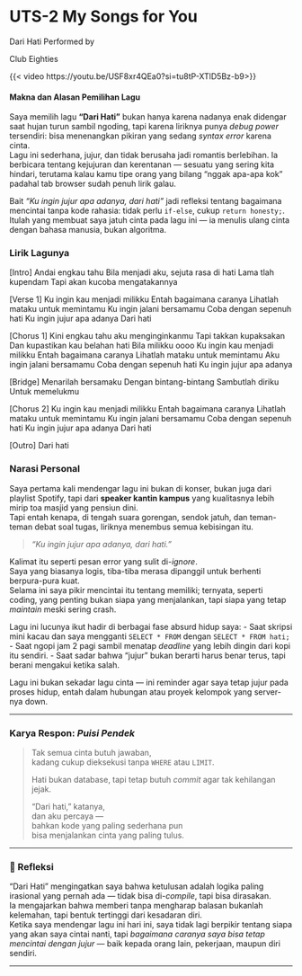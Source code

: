 # UTS-2 My Songs for You

Dari Hati 
Performed by

Club Eighties

{{< video https://youtu.be/USF8xr4QEa0?si=tu8tP-XTlD5Bz-b9>}}


#### Makna dan Alasan Pemilihan Lagu

Saya memilih lagu **“Dari Hati”** bukan hanya karena nadanya enak didengar saat hujan turun sambil ngoding, tapi karena liriknya punya *debug power* tersendiri: bisa menenangkan pikiran yang sedang *syntax error* karena cinta.  
Lagu ini sederhana, jujur, dan tidak berusaha jadi romantis berlebihan. Ia berbicara tentang kejujuran dan kerentanan — sesuatu yang sering kita hindari, terutama kalau kamu tipe orang yang bilang “nggak apa-apa kok” padahal tab browser sudah penuh lirik galau.

Bait *“Ku ingin jujur apa adanya, dari hati”* jadi refleksi tentang bagaimana mencintai tanpa kode rahasia: tidak perlu `if-else`, cukup `return honesty;`.  
Itulah yang membuat saya jatuh cinta pada lagu ini — ia menulis ulang cinta dengan bahasa manusia, bukan algoritma.


### Lirik Lagunya
[Intro]
Andai engkau tahu
Bila menjadi aku, sejuta rasa di hati
Lama tlah kupendam
Tapi akan kucoba mengatakannya

[Verse 1]
Ku ingin kau menjadi milikku
Entah bagaimana caranya
Lihatlah mataku untuk memintamu
Ku ingin jalani bersamamu
Coba dengan sepenuh hati
Ku ingin jujur apa adanya
Dari hati

[Chorus 1]
Kini engkau tahu aku menginginkanmu
Tapi takkan kupaksakan
Dan kupastikan kau belahan hati
Bila milikku oooo
Ku ingin kau menjadi milikku
Entah bagaimana caranya
Lihatlah mataku untuk memintamu
Aku ingin jalani bersamamu
Coba dengan sepenuh hati
Ku ingin jujur apa adanya

[Bridge]
Menarilah bersamaku
Dengan bintang-bintang
Sambutlah diriku
Untuk memelukmu

[Chorus 2]
Ku ingin kau menjadi milikku
Entah bagaimana caranya
Lihatlah mataku untuk memintamu
Ku ingin jalani bersamamu
Coba dengan sepenuh hati
Ku ingin jujur apa adanya
Dari hati

[Outro]
Dari hati


### Narasi Personal  
Saya pertama kali mendengar lagu ini bukan di konser, bukan juga dari playlist Spotify, tapi dari **speaker kantin kampus** yang kualitasnya lebih mirip toa masjid yang pensiun dini.  
Tapi entah kenapa, di tengah suara gorengan, sendok jatuh, dan teman-teman debat soal tugas, liriknya menembus semua kebisingan itu.

> *“Ku ingin jujur apa adanya, dari hati.”*

Kalimat itu seperti pesan error yang sulit di-*ignore*.  
Saya yang biasanya logis, tiba-tiba merasa dipanggil untuk berhenti berpura-pura kuat.  
Selama ini saya pikir mencintai itu tentang memiliki; ternyata, seperti coding, yang penting bukan siapa yang menjalankan, tapi siapa yang tetap *maintain* meski sering crash.

Lagu ini lucunya ikut hadir di berbagai fase absurd hidup saya:
- Saat skripsi mini kacau dan saya mengganti `SELECT * FROM` dengan `SELECT * FROM hati;`
- Saat ngopi jam 2 pagi sambil menatap *deadline* yang lebih dingin dari kopi itu sendiri.
- Saat sadar bahwa "jujur" bukan berarti harus benar terus, tapi berani mengakui ketika salah.

Lagu ini bukan sekadar lagu cinta — ini reminder agar saya tetap jujur pada proses hidup, entah dalam hubungan atau proyek kelompok yang server-nya down.


---

### Karya Respon: *Puisi Pendek*

> Tak semua cinta butuh jawaban,  
> kadang cukup dieksekusi tanpa `WHERE` atau `LIMIT`.  
>
> Hati bukan database, tapi tetap butuh *commit* agar tak kehilangan jejak.  
>
> “Dari hati,” katanya,  
> dan aku percaya —  
> bahkan kode yang paling sederhana pun  
> bisa menjalankan cinta yang paling tulus. 

---

### 💭 Refleksi  
“Dari Hati” mengingatkan saya bahwa ketulusan adalah logika paling irasional yang pernah ada — tidak bisa di-*compile*, tapi bisa dirasakan.  
Ia mengajarkan bahwa memberi tanpa mengharap balasan bukanlah kelemahan, tapi bentuk tertinggi dari kesadaran diri.  
Ketika saya mendengar lagu ini hari ini, saya tidak lagi berpikir tentang siapa yang akan saya cintai nanti, tapi *bagaimana caranya saya bisa tetap mencintai dengan jujur* — baik kepada orang lain, pekerjaan, maupun diri sendiri.


---